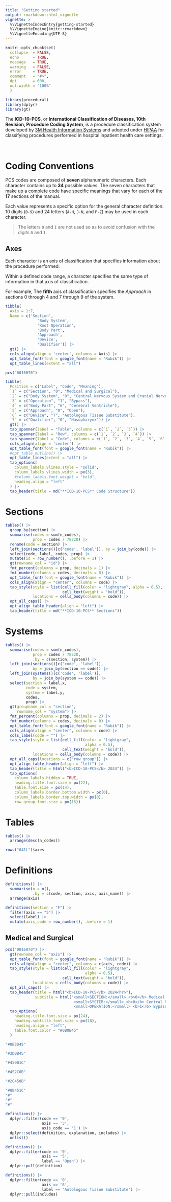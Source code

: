 ```yaml
---
title: "Getting started"
output: rmarkdown::html_vignette
vignette: >
  %\VignetteIndexEntry{getting-started}
  %\VignetteEngine{knitr::rmarkdown}
  %\VignetteEncoding{UTF-8}
---
```


```r
knitr::opts_chunk$set(
  collapse  = FALSE,
  echo      = TRUE,
  message   = TRUE, 
  warning   = FALSE,
  error     = TRUE,
  comment   = "#>",
  dpi       = 600, 
  out.width = "100%"
  )
```

```r
library(procedural)
library(dplyr)
library(gt)
```


The __ICD-10-PCS__, or __International Classification of Diseases, 10th Revision, Procedure Coding System__, is a procedure classification system developed by [3M Health Information Systems](https://www.3m.com/3M/en_US/health-information-systems-us/) and adopted under [HIPAA](https://en.wikipedia.org/wiki/Health_Insurance_Portability_and_Accountability_Act) for classifying procedures performed in hospital inpatient health care settings.

<br>

# Coding Conventions

PCS codes are composed of __seven__ alphanumeric characters. Each character contains up to __34__ possible values. The seven characters that make up a complete code have specific meanings that vary for each of the __17__ sections of the manual.

Each value represents a specific option for the general character definition. 10 digits (`0-9`) and 24 letters (`A-H`, `J-N`, and `P-Z`) may be used in each character. 

> The letters `O` and `I` are not used so as to avoid confusion with the digits `0` and `1`.

## Axes

Each character is an axis of classification that specifies information about the procedure performed. 

Within a defined code range, a character specifies the same type of information in that axis of classification.

For example, The __fifth__ axis of classification specifies the _Approach_ in sections 0 through 4 and 7 through 9 of the system.


```r
tibble(
  Axis = 1:7,
  Name = c('Section',
              'Body System',
              'Root Operation',
              'Body Part',
              'Approach',
              'Device',
              'Qualifier')) |> 
  gt() |> 
  cols_align(align = 'center', columns = Axis) |> 
  opt_table_font(font = google_font(name = "Rubik")) |> 
  opt_table_lines(extent = "all")
```

```r
pcs("0016070")
```


```r
tibble(
  Position = c("Label", "Code", "Meaning"),
  `1` = c("Section", "0", "Medical and Surgical"),
  `2` = c("Body System", "0", "Central Nervous System and Cranial Nerves"),
  `3` = c("Operation", "1", "Bypass"),
  `4` = c("Body Part", "6", "Cerebral Ventricle"),
  `5` = c("Approach", "0", "Open"),
  `6` = c("Device", "7", "Autologous Tissue Substitute"),
  `7` = c("Qualifier", "0", "Nasopharynx")) |> 
  gt() |> 
  tab_spanner(label = "Table", columns = c(`1`, `2`, `3`)) |>
  tab_spanner(label = "Row", columns = c(`1`, `2`, `3`, `4`)) |>
  tab_spanner(label = "Code", columns = c(`1`, `2`, `3`, `4`, `5`, `6`, `7`)) |>
  cols_align(align = 'center') |> 
  opt_table_font(font = google_font(name = "Rubik")) |> 
  #opt_table_outline() |> 
  opt_table_lines(extent = "all") |> 
  tab_options(
    column_labels.vlines.style = "solid",
    column_labels.vlines.width = px(3),
    #column_labels.font.weight = "bold",
    heading.align = "left"
  ) |> 
  tab_header(title = md("**ICD-10-PCS** Code Structure"))
```


# Sections

```r
tables() |> 
  group_by(section) |>
  summarise(codes = sum(n_codes),
            prop = codes / 78220) |>
  rename(code = section) |> 
  left_join(sections()[c('code', 'label')], by = join_by(code)) |> 
  select(code, label, codes, prop) |> 
  mutate(id = row_number(), .before = 1) |>
  gt(rowname_col = "id") |> 
  fmt_percent(columns = prop, decimals = 1) |>
  fmt_number(columns = codes, decimals = 0) |>
  opt_table_font(font = google_font(name = "Rubik")) |> 
  cols_align(align = "center", columns = code) |>
  tab_style(style = list(cell_fill(color = "lightgray", alpha = 0.5), 
                         cell_text(weight = "bold")), 
            locations = cells_body(columns = code)) |> 
  opt_all_caps() |> 
  opt_align_table_header(align = "left") |>
  tab_header(title = md("**ICD-10-PCS** Sections"))
```

# Systems

```r
tables() |> 
  summarise(codes = sum(n_codes),
            prop = codes / 78220, 
            .by = c(section, system)) |>
  left_join(sections()[c('code', 'label')], 
            by = join_by(section == code)) |> 
  left_join(systems()[c('code', 'label')], 
            by = join_by(system == code)) |> 
  select(section = label.x, 
         code = system, 
         system = label.y, 
         codes, 
         prop) |> 
  gt(groupname_col = "section", 
     rowname_col = "system") |>
  fmt_percent(columns = prop, decimals = 2) |>
  fmt_number(columns = codes, decimals = 0) |>
  opt_table_font(font = google_font(name = "Rubik")) |> 
  cols_align(align = "center", columns = code) |>
  cols_label(code = "") |> 
  tab_style(style = list(cell_fill(color = "lightgray", 
                                   alpha = 0.5), 
                         cell_text(weight = "bold")), 
            locations = cells_body(columns = code)) |> 
  opt_all_caps(locations = c("row_group")) |> 
  opt_align_table_header(align = "left") |>
  tab_header(title = html("<b>ICD-10-PCS</b> 2024")) |> 
  tab_options(
    column_labels.hidden = TRUE,
    heading.title.font.size = px(22),
    table.font.size = px(14),
    column_labels.border.bottom.width = px(0),
    column_labels.border.top.width = px(0),
    row_group.font.size = px(16))
```


# Tables

```r
tables() |> 
  arrange(desc(n_codes))
```

```r
rows("041L")$axes
```


# Definitions

```r
definitions() |> 
  summarise(n = n(), 
            .by = c(code, section, axis, axis_name)) |> 
  arrange(axis)
```


```r
definitions(section = "F") |> 
  filter(axis == "5") |> 
  select(label) |> 
  mutate(axis_code = row_number(), .before = 1)
```


## Medical and Surgical

```r
pcs("0016070") |> 
  gt(rowname_col = "axis") |> 
  opt_table_font(font = google_font(name = "Rubik")) |> 
  cols_align(align = "center", columns = c(axis, code)) |>
  tab_style(style = list(cell_fill(color = "lightgray", 
                                   alpha = 0.5), 
                         cell_text(weight = "bold")), 
            locations = cells_body(columns = code)) |> 
  opt_all_caps() |> 
  tab_header(title = html("<b>ICD-10-PCS</b> 2024<hr>"),
             subtitle = html("<small>SECTION:</small> <b>0</b> Medical and Surgical<br>
                              <small>SYSTEM:</small> <b>0</b> Central Nervous System and Cranial Nerves<br>
                              <small>OPERATION:</small> <b>1</b> Bypass<br><br>")) |> 
  tab_options(
    heading.title.font.size = px(24),
    heading.subtitle.font.size = px(18),
    heading.align = "left",
    table.font.color = "#0B0B45"
  )
```

```r
"#0B3D45"

"#3D0B45"

"#450B1C"

"#452C0B"

"#2C450B"

"#0B451C"
"#"
"#"
"#"
```


```r
definitions() |> 
  dplyr::filter(code == '0', 
                axis == '3', 
                axis_code == '1') |> 
  dplyr::select(definition, explanation, includes) |> 
  unlist()
```


```r
definitions() |> 
  dplyr::filter(code == '0', 
                axis == '5',
                label == 'Open') |> 
  dplyr::pull(definition)
```


```r
definitions() |> 
  dplyr::filter(code == '0', 
                axis == '6',
                label == 'Autologous Tissue Substitute') |> 
  dplyr::pull(includes)
```
